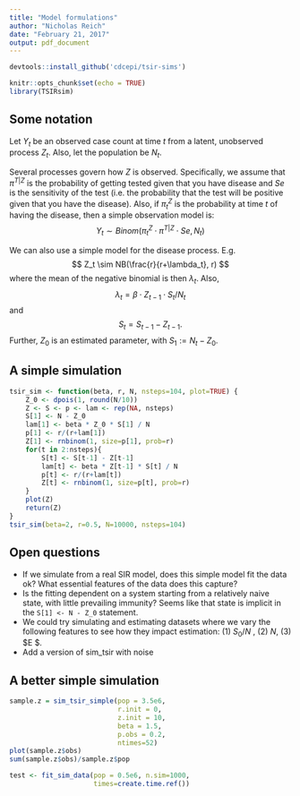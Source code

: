 ```yaml
---
title: "Model formulations"
author: "Nicholas Reich"
date: "February 21, 2017"
output: pdf_document
---
```


```r
devtools::install_github('cdcepi/tsir-sims')
```


```r
knitr::opts_chunk$set(echo = TRUE)
library(TSIRsim)
```

## Some notation

Let $Y_t$ be an observed case count at time $t$ from a latent, unobserved process $Z_t$. Also, let the population be $N_t$. 

Several processes govern how $Z$ is observed. Specifically, we assume that $\pi^{T|Z}$ is the probability of getting tested given that you have disease and $Se$ is the sensitivity of the test (i.e. the probability that the test will be positive given that you have the disease). Also, if $\pi^Z_t$ is the probability at time $t$ of having the disease, then a simple observation model is:
$$Y_t \sim Binom(\pi^Z_t \cdot \pi^{T|Z} \cdot Se, N_t)$$

We can also use a simple model for the disease process. E.g. 
$$ Z_t \sim NB(\frac{r}{r+\lambda_t}, r) $$
where the mean of the negative binomial is then $\lambda_t$.
Also, 
$$ \lambda_t = \beta \cdot Z_{t-1} \cdot S_t / N_t $$
and
$$ S_t = S_{t-1} - Z_{t-1}. $$
Further, $Z_0$ is an estimated parameter, with $S_1 := N_t-Z_0$.

## A simple simulation

```r
tsir_sim <- function(beta, r, N, nsteps=104, plot=TRUE) {
    Z_0 <- dpois(1, round(N/10))
    Z <- S <- p <- lam <- rep(NA, nsteps)
    S[1] <- N - Z_0
    lam[1] <- beta * Z_0 * S[1] / N
    p[1] <- r/(r+lam[1]) 
    Z[1] <- rnbinom(1, size=p[1], prob=r)
    for(t in 2:nsteps){
        S[t] <- S[t-1] - Z[t-1]
        lam[t] <- beta * Z[t-1] * S[t] / N
        p[t] <- r/(r+lam[t]) 
        Z[t] <- rnbinom(1, size=p[t], prob=r)
    }
    plot(Z)
    return(Z)
}
tsir_sim(beta=2, r=0.5, N=10000, nsteps=104)
```

## Open questions

 - If we simulate from a real SIR model, does this simple model fit the data ok? What essential features of the data does this capture?
 - Is the fitting dependent on a system starting from a relatively naive state, with little prevailing immunity? Seems like that state is implicit in the `S[1] <- N - Z_0` statement.
 - We could try simulating and estimating datasets where we vary the following features to see how they impact estimation: (1) $S_0/N$   , (2) $N$, (3) $\mathbb E \left [ \sum_t Z_t \right] $.
 - Add a version of sim_tsir with noise

## A better simple simulation
```r
sample.z = sim_tsir_simple(pop = 3.5e6, 
                           r.init = 0, 
                           z.init = 10, 
                           beta = 1.5, 
                           p.obs = 0.2, 
                           ntimes=52)
plot(sample.z$obs)
sum(sample.z$obs)/sample.z$pop
```

```r

test <- fit_sim_data(pop = 0.5e6, n.sim=1000, 
                     times=create.time.ref())

```


